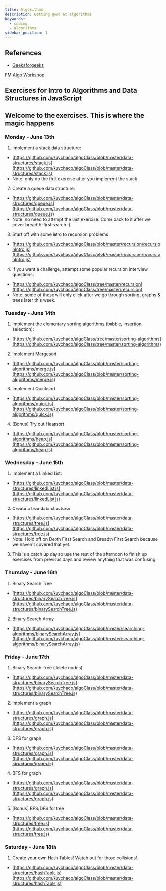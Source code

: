 ```yaml
---
title: Algorithms
description: Getting good at algorithms
keywords:
  - coding
  - algorithms
sidebar_position: 1
---
```


## References

- [Geeksforgeeks](https://www.geeksforgeeks.org/fundamentals-of-algorithms/)

[FM Algo Workshop](https://frontendmasters.com/workshops/algorithms)

## Exercises for Intro to Algorithms and Data Structures in JavaScript

## Welcome to the exercises. This is where the magic happens

### Monday - June 13th

1. Implement a stack data structure:

- [https://github.com/kuychaco/algoClass/blob/master/data-structures/stack.js](https://github.com/kuychaco/algoClass/blob/master/data-structures/stack.js)
- Note: only do the first exercise after you implement the stack

2. Create a queue data structure:

- [https://github.com/kuychaco/algoClass/blob/master/data-structures/queue.js](https://github.com/kuychaco/algoClass/blob/master/data-structures/queue.js)
- Note: no need to attempt the last exercise. Come back to it after we cover breadth-first search :)

3. Start off with some intro to recursion problems

- [https://github.com/kuychaco/algoClass/blob/master/recursion/recursionIntro.js](https://github.com/kuychaco/algoClass/blob/master/recursion/recursionIntro.js)

4. If you want a challenge, attempt some popular recursion interview questions:

- [https://github.com/kuychaco/algoClass/tree/master/recursion](https://github.com/kuychaco/algoClass/tree/master/recursion)
- Note: some of these will only click after we go through sorting, graphs & trees later this week.

### Tuesday - June 14th

1. Implement the elementary sorting algorithms (bubble, insertion, selection):

- [https://github.com/kuychaco/algoClass/tree/master/sorting-algorithms](https://github.com/kuychaco/algoClass/tree/master/sorting-algorithms)

2. Implement Mergesort

- [https://github.com/kuychaco/algoClass/blob/master/sorting-algorithms/merge.js](https://github.com/kuychaco/algoClass/blob/master/sorting-algorithms/merge.js)

3. Implement Quicksort

- [https://github.com/kuychaco/algoClass/blob/master/sorting-algorithms/quick.js](https://github.com/kuychaco/algoClass/blob/master/sorting-algorithms/quick.js)

4. [Bonus] Try out Heapsort

- [https://github.com/kuychaco/algoClass/blob/master/sorting-algorithms/heap.js](https://github.com/kuychaco/algoClass/blob/master/sorting-algorithms/heap.js)

### Wednesday - June 15th

1. Implement a Linked List:

- [https://github.com/kuychaco/algoClass/blob/master/data-structures/linkedList.js](https://github.com/kuychaco/algoClass/blob/master/data-structures/linkedList.js)

2. Create a tree data structure:

- [https://github.com/kuychaco/algoClass/blob/master/data-structures/tree.js](https://github.com/kuychaco/algoClass/blob/master/data-structures/tree.js)
- Note: Hold off on Depth First Search and Breadth First Search because we haven't covered that yet.

3. This is a catch up day so use the rest of the afternoon to finish up exercises from previous days and review anything that was confusing.

### Thursday - June 16th

1. Binary Search Tree

- [https://github.com/kuychaco/algoClass/blob/master/data-structures/binarySearchTree.js](https://github.com/kuychaco/algoClass/blob/master/data-structures/binarySearchTree.js)

2. Binary Search Array

- [https://github.com/kuychaco/algoClass/blob/master/searching-algorithms/binarySearchArray.js](https://github.com/kuychaco/algoClass/blob/master/searching-algorithms/binarySearchArray.js)

### Friday - June 17th

1. Binary Search Tree (delete nodes)

- [https://github.com/kuychaco/algoClass/blob/master/data-structures/binarySearchTree.js](https://github.com/kuychaco/algoClass/blob/master/data-structures/binarySearchTree.js)

2. Implement a graph

- [https://github.com/kuychaco/algoClass/blob/master/data-structures/graph.js](https://github.com/kuychaco/algoClass/blob/master/data-structures/graph.js)

3. DFS for graph

- [https://github.com/kuychaco/algoClass/blob/master/data-structures/graph.js](https://github.com/kuychaco/algoClass/blob/master/data-structures/graph.js)

4. BFS for graph

- [https://github.com/kuychaco/algoClass/blob/master/data-structures/graph.js](https://github.com/kuychaco/algoClass/blob/master/data-structures/graph.js)

5. [Bonus] BFS/DFS for tree

- [https://github.com/kuychaco/algoClass/blob/master/data-structures/tree.js](https://github.com/kuychaco/algoClass/blob/master/data-structures/tree.js)

### Saturday - June 18th

1. Create your own Hash Tables! Watch out for those collisions!

- [https://github.com/kuychaco/algoClass/blob/master/data-structures/hashTable.js](https://github.com/kuychaco/algoClass/blob/master/data-structures/hashTable.js)
